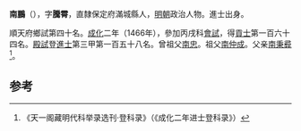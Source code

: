 '''南鵬'''（{{bd|1439年||？}}），字'''騰霄'''，直隸保定府滿城縣人，[[明朝|明朝]]政治人物。進士出身。

順天府鄉試第四十名。[[成化|成化]]二年（1466年），參加丙戌科[[會試|會試]]，得[[貢士|貢士]]第一百六十四名。[[殿試|殿試]]登[[進士|進士]]第三甲第一百五十八名。曾祖父[[南忠|南忠]]。祖父[[南仲成|南仲成]]。父亲[[南秉彛|南秉彛]]<ref>《天一阁藏明代科举录选刊·登科录》（《成化二年进士登科录》）</ref>。

==参考==
{{reflist}}
{{明朝人物小作品}}
{{成化二年丙戌科殿試金榜}}